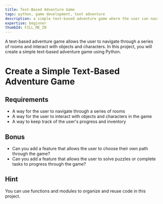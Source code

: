 ```yaml
---
title: Text-Based Adventure Game
tags: python, game development, text adventure
description: a simple text-based adventure game where the user can navigate through a series of rooms and interact with objects and characters
expertise: beginner
thumbId: FILL_ME_IN
---
```


A text-based adventure game allows the user to navigate through a series of rooms and interact with objects and characters. In this project, you will create a simple text-based adventure game using Python.

<h1>Create a Simple Text-Based Adventure Game</h1>
<h2>Requirements</h2>
<ul>
  <li>A way for the user to navigate through a series of rooms</li>
  <li>
    A way for the user to interact with objects and characters in the game
  </li>
  <li>A way to keep track of the user's progress and inventory</li>
</ul>
<h2>Bonus</h2>
<ul>
  <li>
    Can you add a feature that allows the user to choose their own path through
    the game?
  </li>
  <li>
    Can you add a feature that allows the user to solve puzzles or complete
    tasks to progress through the game?
  </li>
</ul>
<h2>Hint</h2>
<p>
  You can use functions and modules to organize and reuse code in this project.
</p>
